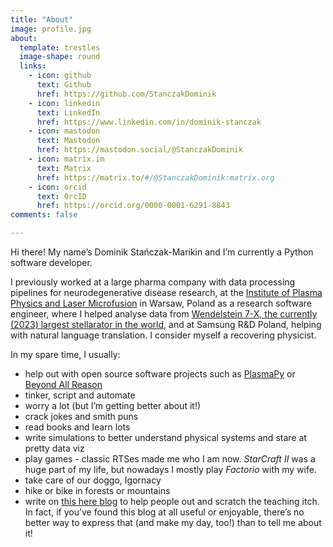 ```yaml
---
title: "About"
image: profile.jpg
about:
  template: trestles
  image-shape: round
  links:
    - icon: github
      text: Github
      href: https://github.com/StanczakDominik
    - icon: linkedin
      text: LinkedIn
      href: https://www.linkedin.com/in/dominik-stanczak
    - icon: mastodon
      text: Mastodon
      href: https://mastodon.social/@StanczakDominik
    - icon: matrix.im
      text: Matrix
      href: https://matrix.to/#/@StanczakDominik:matrix.org
    - icon: orcid
      text: OrcID
      href: https://orcid.org/0000-0001-6291-8843
comments: false

---
```


Hi there! My name's Dominik Stańczak-Marikin and I'm currently a Python
software developer.

I previously worked at a large pharma company with data processing pipelines for neurodegenerative disease research, at the [Institute of Plasma Physics and Laser
Microfusion](https://www.ifpilm.pl/en) in Warsaw, Poland as a research
software engineer, where I helped analyse data from [Wendelstein 7-X,
the currently (2023) largest stellarator in the
world](https://en.wikipedia.org/wiki/Wendelstein_7-X), and at Samsung R&D Poland, helping with natural language translation. I consider myself
a recovering physicist.

In my spare time, I usually:

-   help out with open source software projects such as
    [PlasmaPy](http://plasmapy.org/) or [Beyond All Reason](https://www.beyondallreason.info/)
-   tinker, script and automate
-   worry a lot (but I'm getting better about it!)
-   crack jokes and smith puns
-   read books and learn lots
-   write simulations to better understand physical systems and stare at pretty data viz
-   play games - classic RTSes made me who I am now. *StarCraft II* was
    a huge part of my life, but nowadays I mostly play *Factorio* with
    my wife.
-   take care of our doggo, Igornacy
-   hike or bike in forests or mountains
-   write on [this here blog](/) to help people
    out and scratch the teaching itch. In fact, if you've found this blog at all useful or enjoyable, there's no better way to express that (and make my day, too!) than to tell me about it!


